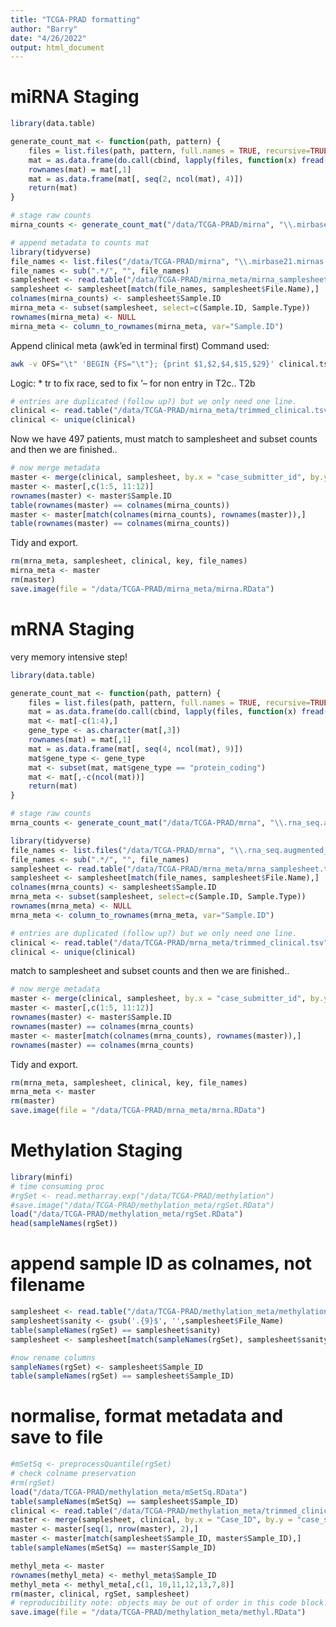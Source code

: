 ```yaml
---
title: "TCGA-PRAD formatting"
author: "Barry"
date: "4/26/2022"
output: html_document
---
```


# miRNA Staging

```R
library(data.table)

generate_count_mat <- function(path, pattern) {
    files = list.files(path, pattern, full.names = TRUE, recursive=TRUE, include.dirs=TRUE)
    mat = as.data.frame(do.call(cbind, lapply(files, function(x) fread(x, stringsAsFactors = FALSE))))
    rownames(mat) = mat[,1]
    mat = as.data.frame(mat[, seq(2, ncol(mat), 4)])
    return(mat)
}

# stage raw counts
mirna_counts <- generate_count_mat("/data/TCGA-PRAD/mirna", "\\.mirbase21.mirnas.quantification.txt$")
```

```R
# append metadata to counts mat
library(tidyverse)
file_names <- list.files("/data/TCGA-PRAD/mirna", "\\.mirbase21.mirnas.quantification.txt$", full.names = FALSE, recursive = TRUE, include.dirs = FALSE)
file_names <- sub(".*/", "", file_names)
samplesheet <- read.table("/data/TCGA-PRAD/mirna_meta/mirna_samplesheet.tsv", header=T, sep="\t")
samplesheet <- samplesheet[match(file_names, samplesheet$File.Name),]
colnames(mirna_counts) <- samplesheet$Sample.ID
mirna_meta <- subset(samplesheet, select=c(Sample.ID, Sample.Type))
rownames(mirna_meta) <- NULL
mirna_meta <- column_to_rownames(mirna_meta, var="Sample.ID")
```


Append clinical meta (awk'ed in terminal first) 
Command used:
```bash
awk -v OFS="\t" 'BEGIN {FS="\t"}; {print $1,$2,$4,$15,$29}' clinical.tsv | tr ' ' '_' | sed "s/'--/NA/" > trimmed_clinical.tsv
```
Logic:
* tr to fix race, sed to fix '-- for non entry in T2c.. T2b

```R
# entries are duplicated (follow up?) but we only need one line. 
clinical <- read.table("/data/TCGA-PRAD/mirna_meta/trimmed_clinical.tsv", header=T)
clinical <- unique(clinical)
```

Now we have 497 patients, must match to samplesheet and subset counts and then we are finished..

```R
# now merge metadata
master <- merge(clinical, samplesheet, by.x = "case_submitter_id", by.y = "Case.ID")
master <- master[,c(1:5, 11:12)]
rownames(master) <- master$Sample.ID
table(rownames(master) == colnames(mirna_counts))
master <- master[match(colnames(mirna_counts), rownames(master)),]
table(rownames(master) == colnames(mirna_counts))
```

Tidy and export.

```R
rm(mrna_meta, samplesheet, clinical, key, file_names)
mirna_meta <- master
rm(master)
save.image(file = "/data/TCGA-PRAD/mirna_meta/mirna.RData")
```


# mRNA Staging

very memory intensive step!

```R
library(data.table)

generate_count_mat <- function(path, pattern) {
    files = list.files(path, pattern, full.names = TRUE, recursive=TRUE, include.dirs=TRUE)
    mat = as.data.frame(do.call(cbind, lapply(files, function(x) fread(x, stringsAsFactors = FALSE))))
    mat <- mat[-c(1:4),]
    gene_type <- as.character(mat[,3])
    rownames(mat) = mat[,1]
    mat = as.data.frame(mat[, seq(4, ncol(mat), 9)])
    mat$gene_type <- gene_type
    mat <- subset(mat, mat$gene_type == "protein_coding")
    mat <- mat[,-c(ncol(mat))]
    return(mat)
}

# stage raw counts
mrna_counts <- generate_count_mat("/data/TCGA-PRAD/mrna", "\\.rna_seq.augmented_star_gene_counts.tsv$")
```

```R
library(tidyverse)
file_names <- list.files("/data/TCGA-PRAD/mrna", "\\.rna_seq.augmented_star_gene_counts.tsv$", full.names = FALSE, recursive = TRUE, include.dirs = FALSE)
file_names <- sub(".*/", "", file_names)
samplesheet <- read.table("/data/TCGA-PRAD/mrna_meta/mrna_samplesheet.tsv", header=T, sep="\t")
samplesheet <- samplesheet[match(file_names, samplesheet$File.Name),]
colnames(mrna_counts) <- samplesheet$Sample.ID
mrna_meta <- subset(samplesheet, select=c(Sample.ID, Sample.Type))
rownames(mrna_meta) <- NULL
mrna_meta <- column_to_rownames(mrna_meta, var="Sample.ID")
```

```R
# entries are duplicated (follow up?) but we only need one line. 
clinical <- read.table("/data/TCGA-PRAD/mrna_meta/trimmed_clinical.tsv", header=T)
clinical <- unique(clinical)
```

match to samplesheet and subset counts and then we are finished..

```R
# now merge metadata
master <- merge(clinical, samplesheet, by.x = "case_submitter_id", by.y = "Case.ID")
master <- master[,c(1:5, 11:12)]
rownames(master) <- master$Sample.ID
rownames(master) == colnames(mrna_counts)
master <- master[match(colnames(mrna_counts), rownames(master)),]
rownames(master) == colnames(mrna_counts)
```

Tidy and export.

```R
rm(mrna_meta, samplesheet, clinical, key, file_names)
mrna_meta <- master
rm(master)
save.image(file = "/data/TCGA-PRAD/mrna_meta/mrna.RData")
```


# Methylation Staging

```R
library(minfi)
# time consuming proc
#rgSet <- read.metharray.exp("/data/TCGA-PRAD/methylation")
#save.image("/data/TCGA-PRAD/methylation_meta/rgSet.RData")
load("/data/TCGA-PRAD/methylation_meta/rgSet.RData")
head(sampleNames(rgSet))
```

# append sample ID as colnames, not filename

```R
samplesheet <- read.table("/data/TCGA-PRAD/methylation_meta/methylation_samplesheet.tsv", header=T, stringsAsFactors = T, sep="\t")
samplesheet$sanity <- gsub('.{9}$', '',samplesheet$File_Name)
table(sampleNames(rgSet) == samplesheet$sanity)
samplesheet <- samplesheet[match(sampleNames(rgSet), samplesheet$sanity),]

#now rename columns 
sampleNames(rgSet) <- samplesheet$Sample_ID
table(sampleNames(rgSet) == samplesheet$Sample_ID)
```

# normalise, format metadata and save to file
```R
#mSetSq <- preprocessQuantile(rgSet)
# check colname preservation
#rm(rgSet)
load("/data/TCGA-PRAD/methylation_meta/mSetSq.RData")
table(sampleNames(mSetSq) == samplesheet$Sample_ID)
clinical <- read.table("/data/TCGA-PRAD/methylation_meta/trimmed_clinical.tsv", header=T, sep="\t")
master <- merge(samplesheet, clinical, by.x = "Case_ID", by.y = "case_submitter_id")
master <- master[seq(1, nrow(master), 2),]
master <- master[match(samplesheet$Sample_ID, master$Sample_ID),]
table(sampleNames(mSetSq) == master$Sample_ID)
```

```R
methyl_meta <- master
rownames(methyl_meta) <- methyl_meta$Sample_ID
methyl_meta <- methyl_meta[,c(1, 10,11,12,13,7,8)]
rm(master, clinical, rgSet, samplesheet)
# reproducibility note: objects may be out of order in this code block. 
save.image(file = "/data/TCGA-PRAD/methylation_meta/methyl.RData")
```
